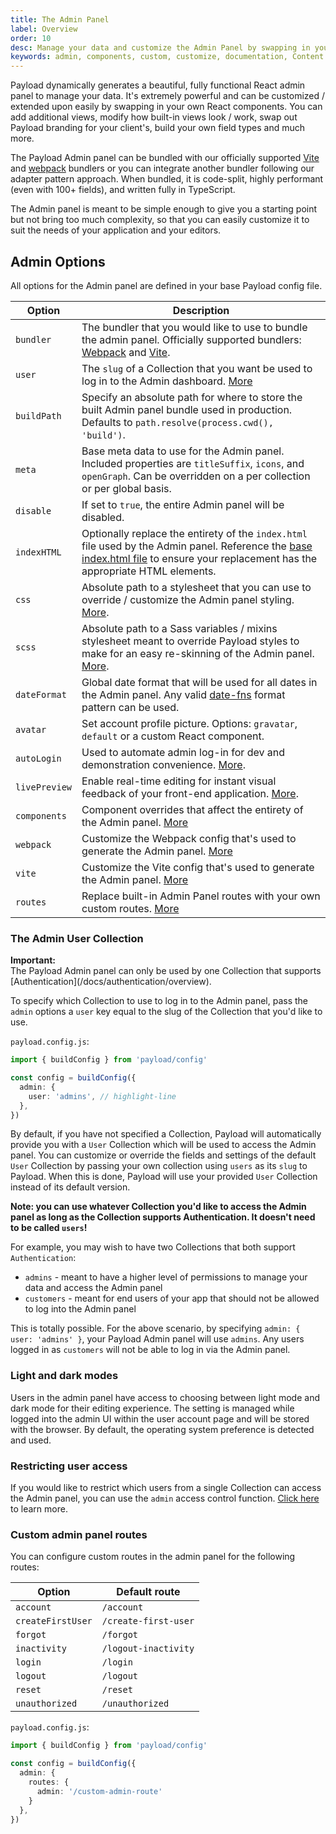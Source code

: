 ```yaml
---
title: The Admin Panel
label: Overview
order: 10
desc: Manage your data and customize the Admin Panel by swapping in your own React components. Create, modify or remove views, fields, styles and much more.
keywords: admin, components, custom, customize, documentation, Content Management System, cms, headless, javascript, node, react, express
---
```


Payload dynamically generates a beautiful, fully functional React admin panel to manage your data. It's extremely powerful and can be customized / extended upon easily by swapping in your own React components. You can add additional views, modify how built-in views look / work, swap out Payload branding for your client's, build your own field types and much more.

The Payload Admin panel can be bundled with our officially supported [Vite](/docs/admin/vite) and [webpack](/docs/admin/webpack) bundlers or you can integrate another bundler following our adapter pattern approach.
When bundled, it is code-split, highly performant (even with 100+ fields), and written fully in TypeScript.

<Banner type="success">
  The Admin panel is meant to be simple enough to give you a starting point but not bring too much
  complexity, so that you can easily customize it to suit the needs of your application and your
  editors.
</Banner>

<LightDarkImage
  srcLight="https://payloadcms.com/images/docs/admin.jpg"
  srcDark="https://payloadcms.com/images/docs/admin-dark.jpg"
  alt="Admin panel with collapsible sidebar"
  caption="Redesigned admin panel with a collapsible sidebar that's open by default, providing greater extensibility and enhanced horizontal real estate."
/>

## Admin Options

All options for the Admin panel are defined in your base Payload config file.

| Option            | Description                                                                                                                                                                                                                                                                 |
| ----------------- | --------------------------------------------------------------------------------------------------------------------------------------------------------------------------------------------------------------------------------------------------------------------------- |
| `bundler`         | The bundler that you would like to use to bundle the admin panel. Officially supported bundlers: [Webpack](/docs/admin/webpack) and [Vite](/docs/admin/vite).                                                                                                               |
| `user`            | The `slug` of a Collection that you want be used to log in to the Admin dashboard. [More](/docs/admin/overview#the-admin-user-collection)                                                                                                                                   |
| `buildPath`       | Specify an absolute path for where to store the built Admin panel bundle used in production. Defaults to `path.resolve(process.cwd(), 'build')`.                                                                                                                            |
| `meta`            | Base meta data to use for the Admin panel. Included properties are `titleSuffix`, `icons`, and `openGraph`. Can be overridden on a per collection or per global basis.                                                                                                      |
| `disable`         | If set to `true`, the entire Admin panel will be disabled.                                                                                                                                                                                                                  |
| `indexHTML`       | Optionally replace the entirety of the `index.html` file used by the Admin panel. Reference the [base index.html file](https://github.com/payloadcms/payload/blob/main/packages/payload/src/admin/index.html) to ensure your replacement has the appropriate HTML elements. |
| `css`             | Absolute path to a stylesheet that you can use to override / customize the Admin panel styling. [More](/docs/admin/customizing-css).                                                                                                                                        |
| `scss`            | Absolute path to a Sass variables / mixins stylesheet meant to override Payload styles to make for an easy re-skinning of the Admin panel. [More](/docs/admin/customizing-css#overriding-scss-variables).                                                                   |
| `dateFormat`      | Global date format that will be used for all dates in the Admin panel. Any valid [date-fns](https://date-fns.org/) format pattern can be used.                                                                                                                              |
| `avatar`          | Set account profile picture. Options: `gravatar`, `default` or a custom React component.                                                                                                                                                                                    |
| `autoLogin`       | Used to automate admin log-in for dev and demonstration convenience. [More](/docs/authentication/config).                                                                                                                                                                   |
| `livePreview`     | Enable real-time editing for instant visual feedback of your front-end application. [More](/docs/live-preview/overview).                                                                                                                                                    |
| `components`      | Component overrides that affect the entirety of the Admin panel. [More](/docs/admin/components)                                                                                                                                                                             |
| `webpack`         | Customize the Webpack config that's used to generate the Admin panel. [More](/docs/admin/webpack)                                                                                                                                                                           |
| `vite`            | Customize the Vite config that's used to generate the Admin panel. [More](/docs/admin/vite)                                                                                                                                                                                 |
| `routes`          | Replace built-in Admin Panel routes with your own custom routes. [More](/docs/admin/overview#custom-admin-panel-routes)                                                                                                                                                     |

### The Admin User Collection

<Banner type="warning">
  <strong>Important:</strong>
  <br />
  The Payload Admin panel can only be used by one Collection that supports
  [Authentication](/docs/authentication/overview).
</Banner>

To specify which Collection to use to log in to the Admin panel, pass the `admin` options a `user` key equal to the slug of the Collection that you'd like to use.

`payload.config.js`:

```ts
import { buildConfig } from 'payload/config'

const config = buildConfig({
  admin: {
    user: 'admins', // highlight-line
  },
})
```

By default, if you have not specified a Collection, Payload will automatically provide you with a `User` Collection which will be used to access the Admin panel. You can customize or override the fields and settings of the default `User` Collection by passing your own collection using `users` as its `slug` to Payload. When this is done, Payload will use your provided `User` Collection instead of its default version.

**Note: you can use whatever Collection you'd like to access the Admin panel as long as the Collection supports Authentication. It doesn't need to be called `users`!**

For example, you may wish to have two Collections that both support `Authentication`:

- `admins` - meant to have a higher level of permissions to manage your data and access the Admin panel
- `customers` - meant for end users of your app that should not be allowed to log into the Admin panel

This is totally possible. For the above scenario, by specifying `admin: { user: 'admins' }`, your Payload Admin panel will use `admins`. Any users logged in as `customers` will not be able to log in via the Admin panel.

### Light and dark modes

Users in the admin panel have access to choosing between light mode and dark mode for their editing experience. The setting is managed while logged into the admin UI within the user account page and will be stored with the browser. By default, the operating system preference is detected and used.

### Restricting user access

If you would like to restrict which users from a single Collection can access the Admin panel, you can use the `admin` access control function. [Click here](/docs/access-control/overview#admin) to learn more.

### Custom admin panel routes

You can configure custom routes in the admin panel for the following routes:

| Option            | Default route                                                                                                                                                                                                                                                                 |
| ----------------- | ----------------------- |
| `account`         | `/account`              |
| `createFirstUser` | `/create-first-user`    |
| `forgot`          | `/forgot`               |
| `inactivity`      | `/logout-inactivity`    |
| `login`           | `/login`                |
| `logout`          | `/logout`               |
| `reset`           | `/reset`                |
| `unauthorized`    | `/unauthorized`         |

`payload.config.js`:

```ts
import { buildConfig } from 'payload/config'

const config = buildConfig({
  admin: {
    routes: {
      admin: '/custom-admin-route'
    }
  },
})
```
